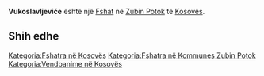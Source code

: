 {{Fshat në Kosovës
 | Emri                = Vukoslavljeviće
| srp_N_name = Vukoslavljeviće
| srp_N_FULL_NAME_RO = Vukoslavljeviće
| srp_N_FULL_NAME_ND_RO = Vukoslavljevice
| srp_N_SORT_NAME_RG = VUKOSLAVLJEVICE
| srp_N_FULL_NAME_RG = Vukoslavljeviće
| srp_N_FULL_NAME_ND_RG = Vukoslavljevice

 | Emri (Rasa dhanore) = 
 | Figura              = 
 | Shteti              = Kosovo
 | Komuna              = Zubin Potok
 | Kodi postar         = 
 | Sipërfaqja          = 

 | Popullsia           = 

 | Regj. i popullsisë  = 
 | Dend. e popullsisë  = 
 | Faqja zyrtare       = 
 <!--- Koordinatat ----> 
 | Gjerësia            = 42.990833
 | Gjatësia            = 20.626944
 | Lartësia            = 
}}
'''Vukoslavljeviće''' është një [[Fshat]] në [[Zubin Potok]] të [[Kosovës]].

<!-- == Gjeografia == -->
<!-- == Historia == -->
<!-- == Demografia == -->
== Shih edhe ==
{{Komuna Zubin Potok}}
{{Kosovo-Administrata-Cung}}

[[Kategoria:Fshatra në Kosovës]]
[[Kategoria:Fshatra në Kommunes Zubin Potok]]
[[Kategoria:Vendbanime në Kosovës]]